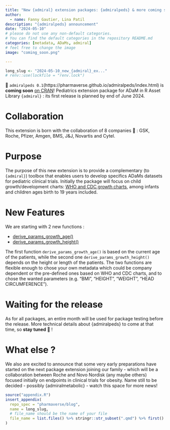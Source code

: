 ```yaml
---
title: "New {admiral} extension packages: {admiralpeds} & more coming soon ! "
author:
  - name: Fanny Gautier, Lina Patil
description: "{admiralpeds} announcement"
date: "2024-05-10"
# please do not use any non-default categories.
# You can find the default categories in the repository README.md
categories: [metadata, ADaMs, admiral]
# feel free to change the image
image: "coming_soon.png"

---
```


<!--------------- typical setup ----------------->

```r
long_slug <- "2024-05-10_new_{admiral}_ex..."
# renv::use(lockfile = "renv.lock")
```

<!--------------- post begins here ----------------->
📢 `admiralpeds 0.1`(https://pharmaverse.github.io/admiralpeds/index.html) is __coming soon__ [on CRAN](https://cran.r-project.org/web/packages/admiralpeds/index.html)!
Pediatrics extension package for ADaM in R Asset Library `{admiral}` : its first release is planned by end of June 2024.

# Collaboration

This extension is born with the collaboration of 8 companies 🤝 : GSK, Roche, Pfizer, Amgen, BMS, J&J, Novartis and Cytel.

# Purpose

The purpose of this new extension is to provide a complementary (to `{admiral}`) toolbox that enables users to develop specifics ADaMs datasets for pediatric clinical trials.
Initially the package will focus on child growth/development charts: [WHO and CDC growth charts](https://www.cdc.gov/growthcharts/who_charts.htm), among infants and children ages birth to 19 years included. 

# New Features

We are starting with 2 new functions : 

* [derive_params_growth_age()](https://pharmaverse.github.io/admiralpeds/reference/derive_params_growth_age.html)
* [derive_params_growth_height()](https://pharmaverse.github.io/admiral/reference/derive_params_growth_height.html)

The first function `derive_params_growth_age()` is based on the current age of the patients, while the second one `derive_params_growth_height()` depends on the height or length of the patients. The two functions are flexible enough to chose your own metadata which could be company dependent or the pre-defined ones based on WHO and CDC charts, and to chose the wanted parameters (e.g. "BMI", "HEIGHT", "WEIGHT", "HEAD CIRCUMFERENCE").

# Waiting for the release

As for all packages, an entire month will be used for package testing before the release.
More technical details about {admiralpeds} to come at that time, so __stay tuned__ 👀 ! 

# What else ?

We also are excited to announce that some very early preparations have started on the next package extension joining our family - which will be a collaboration between Roche and Novo Nordisk (any maybe others) focused initially on endpoints in clinical trials for obesity. Name still to be decided - possibly {admiralmetabolic} - watch this space for more news!


<!--------------- appendices go here ----------------->

```r
source("appendix.R")
insert_appendix(
  repo_spec = "pharmaverse/blog",
  name = long_slug,
  # file_name should be the name of your file
  file_name = list.files() %>% stringr::str_subset(".qmd") %>% first()
)
```
